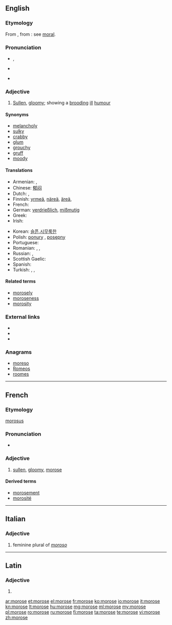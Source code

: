 ==English==

===Etymology===
From {{etyl|la|en}} {{term|lang=la|morosus||particular, scrupulous, fastidious, self-willed, wayward, capricious, fretful, peevish}}, from {{term|lang=la|mos||way, custom, habit, self-will}}: see [[moral]].

===Pronunciation===
* {{a|RP}} {{IPA|/məˈɹəʊs/}}, {{X-SAMPA|/m@"r@Us/}}
* {{a|US}} {{IPA|/mɒˈɹoʊs/}}
* {{audio|en-us-morose.ogg|Audio (US)}}

===Adjective===
{{en-adj}}

# [[sullen|Sullen]], [[gloomy]]; showing a [[brood|brooding]] [[ill]] [[humour]]

====Synonyms====
* [[melancholy]]
* [[sulky]]
* [[crabby]]
* [[glum]]
* [[grouchy]]
* [[gruff]]
* [[moody]]

====Translations====
{{trans-top|Sullen, gloomy; showing a brooding ill humour}}
* Armenian: {{t-|hy|մռայլ|tr=mṙayl}},  {{t-|hy|խոժոռ|tr=xožoṙ}}
* Chinese: [[郁闷]]
* Dutch: {{t+|nl|nors}}, {{t-|nl|mismoedig}}
* Finnish: [[yrmeä]], [[näreä]], [[äreä]], {{t-|fi|nyreä}}
* French: {{t+|fr|sombre}}
* German: [[verdrießlich]], [[mißmutig]]
* Greek: {{t+|el|σκυθρωπός}}
* Irish: {{t-|ga|púiceach}}
{{trans-mid}}
* Korean: [[슬픈,시무룩한]]
* Polish: [[ponury]] {{m}}, [[posępny]] {{m}}
* Portuguese: {{t+|pt|taciturno}}
* Romanian: {{t-|ro|morocănos}}, {{t-|ro|moros}}, {{t-|ro|ursuz}}
* Russian: {{t+|ru|угрюмый}}, {{t+|ru|мрачный}}
* Scottish Gaelic: {{t-|gd|gruamach}}
* Spanish: {{t+|es|malhumorado}}
* Turkish: {{t|tr|kederli}}, {{t|tr|bunlu}}, {{t|tr|hüzünlü}}
{{trans-bottom}}

====Related terms====
* [[morosely]]
* [[moroseness]]
* [[morosity]]

===External links===
* {{R:Webster 1913}}
* {{R:Century 1911}}
* {{R:OneLook}}

===Anagrams===
* [[moreso#English|moreso]]
* [[Romeos#English|Romeos]]
* [[roomes#English|roomes]]

----

==French==

===Etymology===
{{etyl|la|fr}} [[morosus]]

===Pronunciation===
* {{IPA|/|en/|lang=fr}}

===Adjective===
{{fr-adj|mf}}

# [[sullen]], [[gloomy]], [[morose#English|morose]]

====Derived terms====
* [[morosement]]
* [[morosité]]

----

==Italian==

===Adjective===
{{head|it|adjective form}}

# feminine plural of ''[[moroso]]''

----

==Latin==

===Adjective===
{{la-adj-form|mōrōse}}

# {{inflection of|morosus|mōrōsus|voc|m|s|lang=la}}

[[ar:morose]]
[[et:morose]]
[[el:morose]]
[[fr:morose]]
[[ko:morose]]
[[io:morose]]
[[it:morose]]
[[kn:morose]]
[[lt:morose]]
[[hu:morose]]
[[mg:morose]]
[[ml:morose]]
[[my:morose]]
[[pl:morose]]
[[ro:morose]]
[[ru:morose]]
[[fi:morose]]
[[ta:morose]]
[[te:morose]]
[[vi:morose]]
[[zh:morose]]